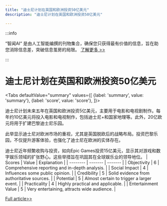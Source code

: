 ```yaml
---
title: "迪士尼计划在英国和欧洲投资50亿美元"
description: "迪士尼计划在英国和欧洲投资50亿美元"

---
```



:::info

“智闻AI“ 是由人工智能编撰的刊物集合，确保您只获得最有价值的信息，旨在助您消除信息差，突破信息茧房的局限。  [了解更多 >>](/)

:::

# 迪士尼计划在英国和欧洲投资50亿美元


<Tabs
	defaultValue="summary"
	values={[
	{label: 'summary', value: 'summary'},
	{label: 'score', value: 'score'},
]}>
<TabItem value="summary">


迪士尼计划未来五年在英国和欧洲投资5亿美元，主要用于电影和电视剧制作。每年约10亿美元将投入电影和电视制作，包括迪士尼+和国家地理等。此外，20亿欧元将用于扩建巴黎迪士尼乐园。

此举显示迪士尼对欧洲市场的重视，尤其是英国脱欧后的战略布局。投资巴黎乐园，不仅提升游客体验，也强化了迪士尼在欧洲的实体存在。

迪士尼近年频繁收购与投资，如向Epic Games投资15亿美元，显示其对游戏和数字娱乐领域的扩张野心。这些举措旨在巩固其在全球娱乐业的领导地位。
</TabItem>
<TabItem value="score">
	| Scores     | Value   | Explanation |
	| -------- | ------- | ------- |
	| Objectivity  | 6    | Comprehensive reporting and in-depth analysis.    |
	| Social Impact | 4     | Influences some public opinion.    |
	| Credibility    | 5    | Solid evidence from authoritative sources.    |
	| Potential    | 5    | Almost certain to trigger a larger event.    |
	| Practicality    | 4    | Highly practical and applicable.    |
	| Entertainment Value    | 5    | Very entertaining, attracts wide audience.    |
</TabItem>
</Tabs>

[Full article>>](https://readhub.cn/topic/8buAfut4MKY)
